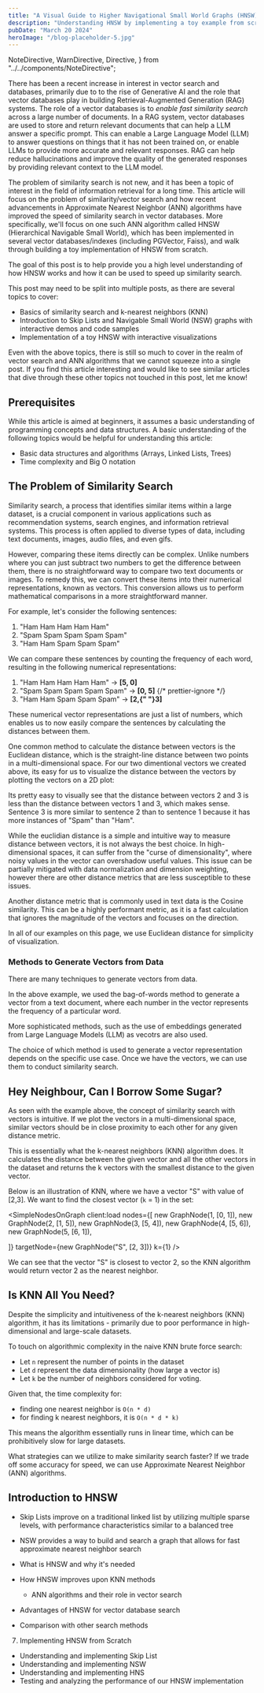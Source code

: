 ```yaml
---
title: "A Visual Guide to Higher Navigational Small World Graphs (HNSW) and How It Makes Vector Search Faster"
description: "Understanding HNSW by implementing a toy example from scratch"
pubDate: "March 20 2024"
heroImage: "/blog-placeholder-5.jpg"
---
```


  NoteDirective,
  WarnDirective,
  Directive,
} from "../../components/NoteDirective";

<WarnDirective text="This article is a work in progress. The code examples and the visualizations are placeholders and will be updated soon." />

<DisplayNSWGraph client:load autoRun={true} />

<article className="prose lg:prose-xl">

There has been a recent increase in interest in vector search and databases, primarily due to to the rise of Generative AI and the role that vector databases play
in building Retrieval-Augmented Generation (RAG) systems. The role of a vector databases is to _enable fast similarity search_
across a large number of documents. In a RAG system, vector databases are used to store and return relevant documents that can help a LLM answer a specific prompt.
This can enable a Large Language Model (LLM) to answer questions on things that it has not been trained on, or enable LLMs to provide more accurate and relevant responses.
RAG can help reduce hallucinations and improve the quality of the generated responses by providing relevant context to the LLM model.

The problem of similarity search is not new, and it has been a topic of interest in the field of information retrieval for a long time.
This article will focus on the problem of similarity/vector search and how recent advancements in Approximate Nearest Neighbor (ANN)
algorithms have improved the speed of similarity search in vector databases. More specifically, we'll focus on one such ANN algorithm called HNSW (Hierarchical Navigable Small World), which has been implemented in several vector databases/indexes (including PGVector, Faiss), and walk through building a toy implementation of HNSW from scratch.

The goal of this post is to help provide you a high level understanding of how HNSW works and how it can be used to speed up similarity search.

This post may need to be split into multiple posts, as there are several topics to cover:

- Basics of similarity search and k-nearest neighbors (KNN)
- Introduction to Skip Lists and Navigable Small World (NSW) graphs with interactive demos and code samples
- Implementation of a toy HNSW with interactive visualizations

Even with the above topics, there is still so much to cover in the realm of vector search and ANN algorithms that we cannot squeeze into a single post. If you find this article interesting and would like to see similar articles that dive through these other topics not touched in this post, let me know!

## Prerequisites

While this article is aimed at beginners, it assumes a basic understanding of programming concepts and data structures. A basic understanding of the following topics would be helpful for understanding this article:

- Basic data structures and algorithms (Arrays, Linked Lists, Trees)
- Time complexity and Big O notation

## The Problem of Similarity Search

Similarity search, a process that identifies similar items within a large dataset, is a crucial component in various applications such as recommendation systems, search engines, and information retrieval systems. This process is often applied to diverse types of data, including text documents, images, audio files, and even gifs.

However, comparing these items directly can be complex. Unlike numbers where you can just subtract two numbers to get the difference between them, there is no straightforward way to compare two text documents or images. To remedy this, we can convert these items into their numerical representations, known as vectors. This conversion allows us to perform mathematical comparisons in a more straightforward manner.

For example, let's consider the following sentences:

1. "Ham Ham Ham Ham Ham"
2. "Spam Spam Spam Spam Spam"
3. "Ham Ham Spam Spam Spam"

We can compare these sentences by counting the frequency of each word, resulting in the following numerical representations:

1. "<span className="text-red-700">Ham Ham Ham Ham Ham</span>" -> <b>[<span className="text-red-700">5</span>, <span className="text-blue-700">0</span>]</b>
2. "<span className="text-blue-700">Spam Spam Spam Spam Spam</span>" -> <b>[<span className="text-red-700">0</span>, <span className="text-blue-700">5</span>]</b>
   {/* prettier-ignore */}
3. "<span className="text-red-700">Ham Ham </span><span className="text-blue-700">Spam Spam Spam</span>" -> <b>[<span className="text-red-700">2</span>,{" "}<span className="text-blue-700">3</span>]</b>

These numerical vector representations are just a list of numbers, which enables us to now easily compare the sentences by calculating
the distances between them.

</article>

<Directive text="In vector search, a vector is a list of numbers representing a point in a multi-dimensional space. A 2D vector can be represented as `[x, y]`, and a 3D vector as `[x, y, z]`. An n-dimensional vector can be represented as `[x1, x2, ..., xn]`." />

<article className="prose lg:prose-xl">

One common method to calculate the distance
between vectors is the Euclidean distance, which is the straight-line distance
between two points in a multi-dimensional space. For our two dimentional vectors we created above,
its easy for us to visualize the distance between the vectors by plotting the vectors on a 2D plot:

</article>

<SimpleNodesOnGraph client:load />

<article className="prose lg:prose-xl">

Its pretty easy to visually see that the distance between vectors 2 and 3 is less than the distance between vectors 1 and 3, which makes sense. Sentence 3 is more similar to sentence 2 than to sentence 1 because it has more instances of "Spam" than "Ham".

While the euclidian distance is a simple and intuitive way to measure distance between vectors, it is not always the best choice. In high-dimensional spaces, it can suffer from the "curse of dimensionality", where noisy values in the vector can overshadow useful values. This issue can be partially mitigated with data normalization and dimension weighting, however there are other distance metrics that are less susceptible to these issues.

Another distance metric that is commonly used in text data is the Cosine similarity. This can be a highly performant metric, as it is a fast calculation that ignores the magnitude of the vectors and focuses on the direction.

In all of our examples on this page, we use Euclidean distance for simplicity of visualization.

### Methods to Generate Vectors from Data

There are many techniques to generate vectors from data.

In the above example, we
used the bag-of-words method to generate a vector from a text document, where each
number in the vector represents the frequency of a particular word.

More sophisticated
methods, such as the use of embeddings generated from Large Language Models (LLM) as vecotrs are also used.

The choice of which method is used to generate a vector representation depends on the specific use case. Once we have the vectors, we can use them to conduct similarity search.

## Hey Neighbour, Can I Borrow Some Sugar?

As seen with the example above, the concept of similarity search with vectors is intuitive. If we plot the vectors in a multi-dimensional space, similar vectors should be in close proximity to each other for any given distance metric.

This is essentially what the k-nearest neighbors (KNN) algorithm does. It calculates the distance between the given vector and all the other vectors in the dataset and returns the k vectors with the smallest distance to the given vector.

Below is an illustration of KNN, where we have a vector "S" with value of [2,3]. We want to find the closest vector (`k` = 1) in the set:

</article>

<SimpleNodesOnGraph
  client:load
  nodes={[
    new GraphNode(1, [0, 1]),
    new GraphNode(2, [1, 5]),
    new GraphNode(3, [5, 4]),
    new GraphNode(4, [5, 6]),
    new GraphNode(5, [6, 1]),

]}
targetNode={new GraphNode("S", [2, 3])}
k={1}
/>

<article className="prose lg:prose-xl">

We can see that the vector "S" is closest to vector 2, so the KNN algorithm would return vector 2 as the nearest neighbor.

## Is KNN All You Need?

Despite the simplicity and intuitiveness of the k-nearest neighbors (KNN) algorithm, it has its limitations - primarily due to poor performance in high-dimensional and large-scale datasets.

To touch on algorithmic complexity in the naive KNN brute force search:

- Let `n` represent the number of points in the dataset
- Let `d` represent the data dimensionality (how large a vector is)
- Let `k` be the number of neighbors considered for voting.

Given that, the time complexity for:

- finding one nearest neighbor is `O(n * d)`
- for finding k nearest neighbors, it is `O(n * d * k)`

This means the algorithm essentially runs in linear time, which can be prohibitively slow for large datasets.

What strategies can we utilize to make similarity search faster? If we trade off some accuracy for speed, we can use Approximate Nearest Neighbor (ANN) algorithms.

## Introduction to HNSW

</article>

<MultipleLayerGraphWithNodes client:load />

<article className="prose lg:prose-xl">

- Skip Lists improve on a traditional linked list by utilizing multiple sparse levels, with performance characteristics similar to a balanced tree
- NSW provides a way to build and search a graph that allows for fast approximate nearest neighbor search

- What is HNSW and why it's needed
- How HNSW improves upon KNN methods
  - ANN algorithms and their role in vector search
- Advantages of HNSW for vector database search
- Comparison with other search methods

7. Implementing HNSW from Scratch

- Understanding and implementing Skip List
- Understanding and implementing NSW
- Understanding and implementing HNS
- Testing and analyzing the performance of our HNSW implementation

</article>
